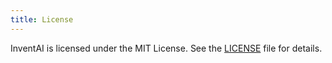 ```yaml
---
title: License
---
```


InventAI is licensed under the MIT License. See the [LICENSE](https://github.com/InventaiSIL/.github/blob/main/profile/LICENSE.md) file for details.
